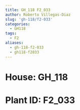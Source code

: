 ```yaml
---
title: GH_118 F2_033
author: Roberto Villegas-Diaz
slug: 'gh-118/f2-033'
categories:
  - GH118
tags:
  - F2
aliases:
  - gh-118-f2-033
  - gh118-f2033
---
```


# **House**: GH_118
# **Plant ID**: F2_033
